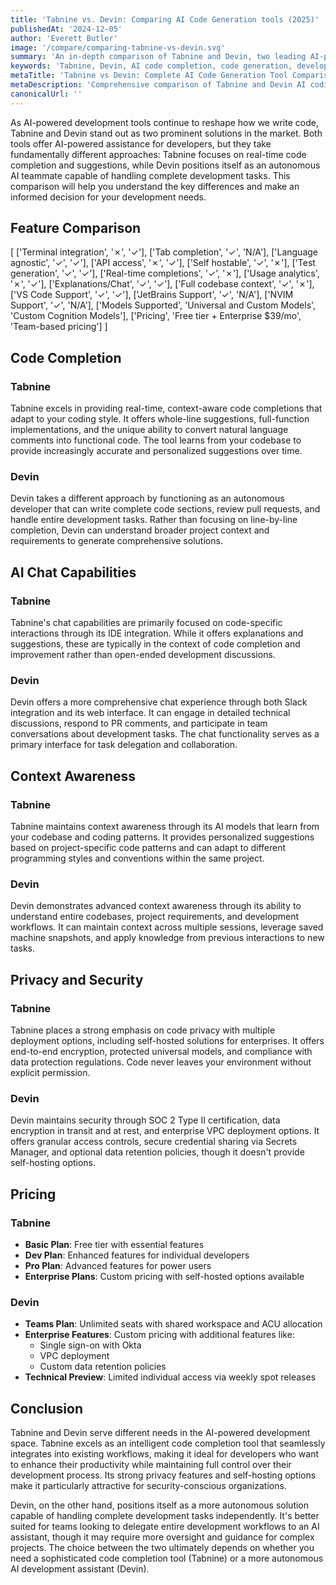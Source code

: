 ```yaml
---
title: 'Tabnine vs. Devin: Comparing AI Code Generation tools (2025)'
publishedAt: '2024-12-05'
author: 'Everett Butler'
image: '/compare/comparing-tabnine-vs-devin.svg'
summary: 'An in-depth comparison of Tabnine and Devin, two leading AI-powered development tools, analyzing their features, capabilities, and use cases for modern software development teams.'
keywords: 'Tabnine, Devin, AI code completion, code generation, developer tools, IDE integration, software development, AI programming assistant'
metaTitle: 'Tabnine vs Devin: Complete AI Code Generation Tool Comparison (2025)'
metaDescription: 'Comprehensive comparison of Tabnine and Devin AI coding tools, exploring features, pricing, and capabilities to help developers choose the right solution for their needs.'
canonicalUrl: ''
---
```


As AI-powered development tools continue to reshape how we write code, Tabnine and Devin stand out as two prominent solutions in the market. Both tools offer AI-powered assistance for developers, but they take fundamentally different approaches: Tabnine focuses on real-time code completion and suggestions, while Devin positions itself as an autonomous AI teammate capable of handling complete development tasks. This comparison will help you understand the key differences and make an informed decision for your development needs.

## Feature Comparison

[
    ['Terminal integration', '✗', '✓'],
    ['Tab completion', '✓', 'N/A'],
    ['Language agnostic', '✓', '✓'],
    ['API access', '✗', '✓'],
    ['Self hostable', '✓', '✗'],
    ['Test generation', '✓', '✓'],
    ['Real-time completions', '✓', '✗'],
    ['Usage analytics', '✗', '✓'],
    ['Explanations/Chat', '✓', '✓'],
    ['Full codebase context', '✓', '✗'],
    ['VS Code Support', '✓', '✓'],
    ['JetBrains Support', '✓', 'N/A'],
    ['NVIM Support', '✓', 'N/A'],
    ['Models Supported', 'Universal and Custom Models', 'Custom Cognition Models'],
    ['Pricing', 'Free tier + Enterprise $39/mo', 'Team-based pricing']
]

## Code Completion

### Tabnine
Tabnine excels in providing real-time, context-aware code completions that adapt to your coding style. It offers whole-line suggestions, full-function implementations, and the unique ability to convert natural language comments into functional code. The tool learns from your codebase to provide increasingly accurate and personalized suggestions over time.

### Devin
Devin takes a different approach by functioning as an autonomous developer that can write complete code sections, review pull requests, and handle entire development tasks. Rather than focusing on line-by-line completion, Devin can understand broader project context and requirements to generate comprehensive solutions.

## AI Chat Capabilities

### Tabnine
Tabnine's chat capabilities are primarily focused on code-specific interactions through its IDE integration. While it offers explanations and suggestions, these are typically in the context of code completion and improvement rather than open-ended development discussions.

### Devin
Devin offers a more comprehensive chat experience through both Slack integration and its web interface. It can engage in detailed technical discussions, respond to PR comments, and participate in team conversations about development tasks. The chat functionality serves as a primary interface for task delegation and collaboration.

## Context Awareness

### Tabnine
Tabnine maintains context awareness through its AI models that learn from your codebase and coding patterns. It provides personalized suggestions based on project-specific code patterns and can adapt to different programming styles and conventions within the same project.

### Devin
Devin demonstrates advanced context awareness through its ability to understand entire codebases, project requirements, and development workflows. It can maintain context across multiple sessions, leverage saved machine snapshots, and apply knowledge from previous interactions to new tasks.

## Privacy and Security

### Tabnine
Tabnine places a strong emphasis on code privacy with multiple deployment options, including self-hosted solutions for enterprises. It offers end-to-end encryption, protected universal models, and compliance with data protection regulations. Code never leaves your environment without explicit permission.

### Devin
Devin maintains security through SOC 2 Type II certification, data encryption in transit and at rest, and enterprise VPC deployment options. It offers granular access controls, secure credential sharing via Secrets Manager, and optional data retention policies, though it doesn't provide self-hosting options.

## Pricing

### Tabnine
- **Basic Plan**: Free tier with essential features
- **Dev Plan**: Enhanced features for individual developers
- **Pro Plan**: Advanced features for power users
- **Enterprise Plans**: Custom pricing with self-hosted options available

### Devin
- **Teams Plan**: Unlimited seats with shared workspace and ACU allocation
- **Enterprise Features**: Custom pricing with additional features like:
  - Single sign-on with Okta
  - VPC deployment
  - Custom data retention policies
- **Technical Preview**: Limited individual access via weekly spot releases

## Conclusion

Tabnine and Devin serve different needs in the AI-powered development space. Tabnine excels as an intelligent code completion tool that seamlessly integrates into existing workflows, making it ideal for developers who want to enhance their productivity while maintaining full control over their development process. Its strong privacy features and self-hosting options make it particularly attractive for security-conscious organizations.

Devin, on the other hand, positions itself as a more autonomous solution capable of handling complete development tasks independently. It's better suited for teams looking to delegate entire development workflows to an AI assistant, though it may require more oversight and guidance for complex projects. The choice between the two ultimately depends on whether you need a sophisticated code completion tool (Tabnine) or a more autonomous AI development assistant (Devin).